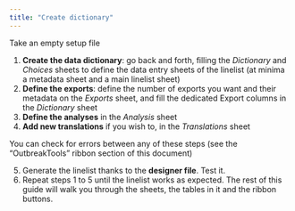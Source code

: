 ```yaml
---
title: "Create dictionary"
---
```




Take an empty setup file



1.  **Create the data dictionary**: go back and forth, filling the *Dictionary* and *Choices* sheets to define the data entry sheets of the linelist (at minima a metadata sheet and a main linelist sheet)
2.  **Define the exports**: define the number of exports you want and their metadata on the *Exports* sheet, and fill the dedicated Export columns in the *Dictionary* sheet
3.  **Define the analyses** in the *Analysis* sheet
4.  **Add new translations** if you wish to, in the *Translations* sheet

You can check for errors between any of these steps (see the "OutbreakTools" ribbon section of this document)

5.  Generate the linelist thanks to the **designer file**. Test it.
6.  Repeat steps 1 to 5 until the linelist works as expected. The rest of this guide will walk you through the sheets, the tables in it and the ribbon buttons.

